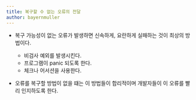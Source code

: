 ```yaml
---
title: 복구할 수 없는 오류의 전달
author: bayernmuller
---
```


* 복구 가능성이 없는 오류가 발생하면 신속하게, 요란하게 실패하는 것이 최상의 방법이다.
    * 비검사 예외를 발생시킨다.
    * 프로그램이 panic 되도록 한다.
    * 체크나 어서션을 사용한다.

* 오류를 복구할 방법이 없을 떄는 이 방법들이 합리적이며 개발자들이 이 오류를 빨리 인지하도록 한다.
